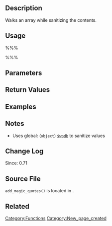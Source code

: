 {{Languages|
{{en|Function Reference/add_magic_quotes}}
{{it|Riferimento funzioni/add_magic_quotes}}
}}

== Description ==
Walks an array while sanitizing the contents.

== Usage ==
%%%<?php add_magic_quotes( $array ) ?>%%%

== Parameters ==
{{Parameter|$array|array|Array to walk while sanitizing contents.}}

== Return Values ==
{{it:Return||array|Sanitized <tt>$array</tt>.}}

== Examples ==
<!-- Need creative examples. Feel free to link to external examples. -->

== Notes ==
* Uses global: (<tt>object</tt>) [[Class Reference/wpdb|<tt>$wpdb</tt>]] to sanitize values

== Change Log ==
Since: 0.71

== Source File ==
<!-- Need links to current source code files -->
<tt>add_magic_quotes()</tt> is located in {{Trac|wp-includes/functions.php}}.

== Related ==
<!--
    To Do:
    Need to find related functions.
    Need to create groups of functions and create templates to add them to a page quickly.
    Some functions may be related to many groups of functions.
-->

{{Tag Footer}}

[[Category:Functions]]
[[Category:New_page_created]]